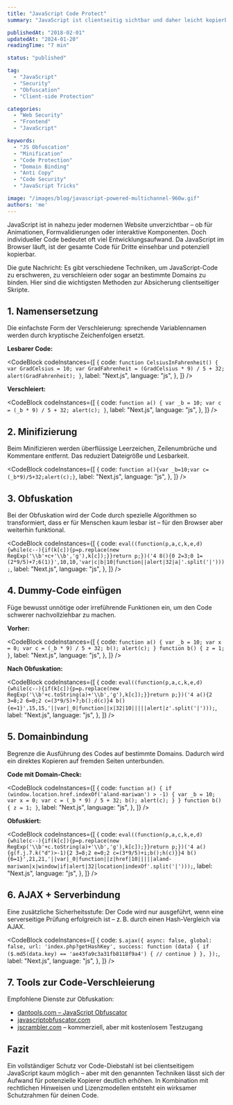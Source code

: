 ```yaml
---
title: "JavaScript Code Protect"
summary: "JavaScript ist clientseitig sichtbar und daher leicht kopierbar. In diesem Artikel zeige ich effektive Methoden zur Verschleierung, Domain-Bindung und weiteren Schutzmaßnahmen für JavaScript-Code."

publishedAt: "2018-02-01"
updatedAt: "2024-01-20"
readingTime: "7 min"

status: "published"

tag:
  - "JavaScript"
  - "Security"
  - "Obfuscation"
  - "Client-side Protection"

categories:
  - "Web Security"
  - "Frontend"
  - "JavaScript"

keywords:
  - "JS Obfuscation"
  - "Minification"
  - "Code Protection"
  - "Domain Binding"
  - "Anti Copy"
  - "Code Security"
  - "JavaScript Tricks"

image: "/images/blog/javascript-powered-multichannel-960w.gif"
authors: 'me'
---
```




JavaScript ist in nahezu jeder modernen Website unverzichtbar – ob für Animationen, Formvalidierungen oder interaktive Komponenten. Doch individueller Code bedeutet oft viel Entwicklungsaufwand. Da JavaScript im Browser läuft, ist der gesamte Code für Dritte einsehbar und potenziell kopierbar.

Die gute Nachricht: Es gibt verschiedene Techniken, um JavaScript-Code zu erschweren, zu verschleiern oder sogar an bestimmte Domains zu binden. Hier sind die wichtigsten Methoden zur Absicherung clientseitiger Skripte.

## 1. Namensersetzung

Die einfachste Form der Verschleierung: sprechende Variablennamen werden durch kryptische Zeichenfolgen ersetzt.

**Lesbarer Code:**

<CodeBlock
  codeInstances={[
    {
      code: `function CelsiusInFahrenheit() {
	var GradCelsius = 10;
	var GradFahrenheit = (GradCelsius * 9) / 5 + 32;
	alert(GradFahrenheit);
}`,
      label: "Next.js",
      language: "js",
    },
  ]}
/>

**Verschleiert:**

<CodeBlock
  codeInstances={[
    {
      code: `function a() {
	var _b = 10;
	var c = (_b * 9) / 5 + 32;
	alert(c);
}`,
      label: "Next.js",
      language: "js",
    },
  ]}
/>

## 2. Minifizierung

Beim Minifizieren werden überflüssige Leerzeichen, Zeilenumbrüche und Kommentare entfernt. Das reduziert Dateigröße und Lesbarkeit.

<CodeBlock
  codeInstances={[
    {
      code: `function a(){var _b=10;var c=(_b*9)/5+32;alert(c);}`,
      label: "Next.js",
      language: "js",
    },
  ]}
/>

## 3. Obfuskation

Bei der Obfuskation wird der Code durch spezielle Algorithmen so transformiert, dass er für Menschen kaum lesbar ist – für den Browser aber weiterhin funktional.

<CodeBlock
  codeInstances={[
    {
      code: `eval((function(p,a,c,k,e,d){while(c--){if(k[c]){p=p.replace(new RegExp('\\b'+c+'\\b','g'),k[c]);}}return p;})('4 8(){0 2=3;0 1=(2*9/5)+7;6(1)}',10,10,'var|c|b|10|function||alert|32|a|'.split('|')));`,
      label: "Next.js",
      language: "js",
    },
  ]}
/>

## 4. Dummy-Code einfügen

Füge bewusst unnötige oder irreführende Funktionen ein, um den Code schwerer nachvollziehbar zu machen.

**Vorher:**

<CodeBlock
  codeInstances={[
    {
      code: `function a() {
	var _b = 10;
	var x = 0;
	var c = (_b * 9) / 5 + 32;
	b();
	alert(c);
}
function b() {
	z = 1;
}`,
      label: "Next.js",
      language: "js",
    },
  ]}
/>

**Nach Obfuskation:**

<CodeBlock
  codeInstances={[
    {
      code: `eval((function(p,a,c,k,e,d){while(c--){if(k[c]){p=p.replace(new RegExp('\\b'+c.toString(a)+'\\b','g'),k[c]);}}return p;})('4 a(){2 3=8;2 6=0;2 c=(3*9/5)+7;b();d(c)}4 b(){e=1}',15,15,'||var|_0|function||x|32|10|||||alert|z'.split('|')));`,
      label: "Next.js",
      language: "js",
    },
  ]}
/>

## 5. Domainbindung

Begrenze die Ausführung des Codes auf bestimmte Domains. Dadurch wird ein direktes Kopieren auf fremden Seiten unterbunden.

**Code mit Domain-Check:**

<CodeBlock
  codeInstances={[
    {
      code: `function a() {
	if (window.location.href.indexOf('aland-mariwan') > -1) {
		var _b = 10;
		var x = 0;
		var c = (_b * 9) / 5 + 32;
		b();
		alert(c);
	}
}
function b() {
	z = 1;
}`,
      label: "Next.js",
      language: "js",
    },
  ]}
/>

**Obfuskiert:**

<CodeBlock
  codeInstances={[
    {
      code: `eval((function(p,a,c,k,e,d){while(c--){if(k[c]){p=p.replace(new RegExp('\\b'+c.toString(a)+'\\b','g'),k[c]);}}return p;})('4 a(){g(f.j.7.k("d")>-1){2 3=8;2 e=0;2 c=(3*9/5)+i;b();h(c)}}4 b(){6=1}',21,21,'||var|_0|function||z|href|10|||||aland-mariwan|x|window|if|alert|32|location|indexOf'.split('|')));`,
      label: "Next.js",
      language: "js",
    },
  ]}
/>

## 6. AJAX + Serverbindung

Eine zusätzliche Sicherheitsstufe: Der Code wird nur ausgeführt, wenn eine serverseitige Prüfung erfolgreich ist – z. B. durch einen Hash-Vergleich via AJAX.

<CodeBlock
  codeInstances={[
    {
      code: `$.ajax({
	async: false,
	global: false,
	url: 'index.php?getHashKey',
	success: function (data) {
		if ($.md5(data.key) == 'ae43fa9c3a31fb8118f9a4') {
			// continue
		}
	},
});`,
      label: "Next.js",
      language: "js",
    },
  ]}
/>

## 7. Tools zur Code-Verschleierung

Empfohlene Dienste zur Obfuskation:

- [dantools.com – JavaScript Obfuscator](https://dantools.com/javascript-obfuscator/)
- [javascriptobfuscator.com](https://javascriptobfuscator.com)
- [jscrambler.com](https://jscrambler.com) – kommerziell, aber mit kostenlosem Testzugang

## Fazit

Ein vollständiger Schutz vor Code-Diebstahl ist bei clientseitigem JavaScript kaum möglich – aber mit den genannten Techniken lässt sich der Aufwand für potenzielle Kopierer deutlich erhöhen. In Kombination mit rechtlichen Hinweisen und Lizenzmodellen entsteht ein wirksamer Schutzrahmen für deinen
Code.
